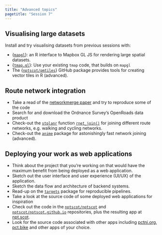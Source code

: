 ```yaml
---
title: "Advanced topics"
pagetitle: "Session 7"
---
```



## Visualising large datasets

Install and try visualising datasets from previous sessions with:

- {[`mapgl`](https://github.com/walkerke/mapgl/)}: an R interface to Mapbox GL JS for rendering large spatial datasets.
- {[`tmap.gl`](https://github.com/r-tmap/tmap.mapgl/)}: Use your existing `tmap` code, that builds on `mapgl`
- The {[`nptscot/pmtiles`](https://github.com/nptscot/pmtiles)} GitHub package provides tools for creating vector tiles in R (advanced).

## Route network integration
<!-- We’ll present ways to join different networks, e.g. OSM networks -->

- Take a read of the [networkmerge paper](https://nptscot/networkmerge) and try to reproduce some of the code
- Search for and download the Ordnance Survey's OpenRoads data product
- Check-out the [`stplanr`](https://docs.ropensci.org/stplanr/) function [`rnet_join()`](https://docs.ropensci.org/stplanr/reference/rnet_join.html) for joining different route networks, e.g. walking and cycling networks.
- Check-out the [`anime`](https://github.com/josiahparker/anime) package for astonishingly fast network joining (advanced).

## Deploying your work as web applications

- Think about the project that you're working on that would have the maximum benefit from being deployed as a web application.
- Sketch out the user interface and user experience (UI/UX) of the application.
- Sketch the data flow and architecture of backend systems.
- Read-up on the [`targets`](https://books.ropensci.org/targets/) package for reproducible pipelines.
- Take a look at the source code of some deployed web applications for inspiration
- Check out the code in the [`nptscot/nptscot`](https://github.com/nptscot/npt) and [`nptscot/nptscot.github.io`](https://github.com/nptscot/nptscot.github.io) repositories, plus the resulting app at [npt.scot](https://npt.scot).
- Look for the source code associated with other apps including [pctni.org](https://pctni.org), [pct.bike](https://pct.bike) and other apps of your choice.